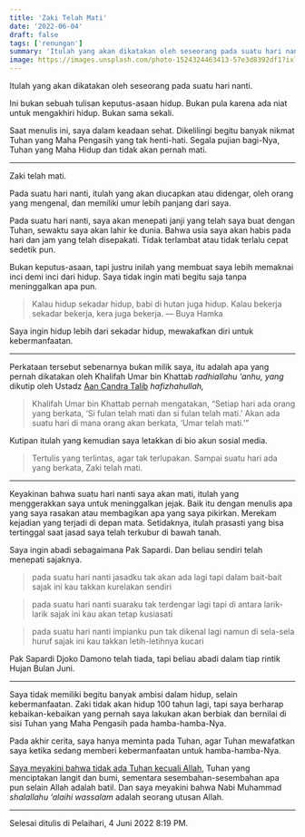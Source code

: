 ```yaml
---
title: 'Zaki Telah Mati'
date: '2022-06-04'
draft: false
tags: ['renungan']
summary: 'Itulah yang akan dikatakan oleh seseorang pada suatu hari nanti.'
image: https://images.unsplash.com/photo-1524324463413-57e3d8392df1?ixlib=rb-1.2.1&ixid=MnwxMjA3fDB8MHxwaG90by1wYWdlfHx8fGVufDB8fHx8&fit=crop&auto=format
---
```


Itulah yang akan dikatakan oleh seseorang pada suatu hari nanti.

Ini bukan sebuah tulisan keputus-asaan hidup. Bukan pula karena ada niat untuk mengakhiri hidup.
Bukan sama sekali.

Saat menulis ini, saya dalam keadaan sehat. Dikelilingi begitu banyak nikmat Tuhan yang Maha
Pengasih yang tak henti-hati. Segala pujian bagi-Nya, Tuhan yang Maha Hidup dan tidak akan pernah
mati.

---

Zaki telah mati.

Pada suatu hari nanti, itulah yang akan diucapkan atau didengar, oleh orang yang mengenal, dan
memiliki umur lebih panjang dari saya.

Pada suatu hari nanti, saya akan menepati janji yang telah saya buat dengan Tuhan, sewaktu saya akan
lahir ke dunia. Bahwa usia saya akan habis pada hari dan jam yang telah disepakati. Tidak terlambat
atau tidak terlalu cepat sedetik pun.

Bukan keputus-asaan, tapi justru inilah yang membuat saya lebih memaknai inci demi inci dari hidup.
Saya tidak ingin mati begitu saja tanpa meninggalkan apa pun.

> Kalau hidup sekadar hidup, babi di hutan juga hidup. Kalau bekerja sekadar bekerja, kera juga
> bekerja. — Buya Hamka

Saya ingin hidup lebih dari sekadar hidup, mewakafkan diri untuk kebermanfaatan.

---

Perkataan tersebut sebenarnya bukan milik saya, itu adalah apa yang pernah dikatakan oleh Khalifah
Umar bin Khattab _radhiallahu ‘anhu, yang_ dikutip oleh Ustadz
[Aan Candra Talib](https://www.instagram.com/act_elgharantaly/) _hafizhahullah,_

> Khalifah Umar bin Khattab pernah mengatakan, “Setiap hari ada orang yang berkata, ‘Si fulan telah
> mati dan si fulan telah mati.’ Akan ada suatu hari di mana orang akan berkata, ‘Umar telah mati.’”

Kutipan itulah yang kemudian saya letakkan di bio akun sosial media.

> Tertulis yang terlintas, agar tak terlupakan. Sampai suatu hari ada yang berkata, Zaki telah mati.

---

Keyakinan bahwa suatu hari nanti saya akan mati, itulah yang menggerakkan saya untuk meninggalkan
jejak. Baik itu dengan menulis apa yang saya rasakan atau membagikan apa yang saya pikirkan. Merekam
kejadian yang terjadi di depan mata. Setidaknya, itulah prasasti yang bisa tertinggal saat jasad
saya telah terkubur di bawah tanah.

Saya ingin abadi sebagaimana Pak Sapardi. Dan beliau sendiri telah menepati sajaknya.

> pada suatu hari nanti jasadku tak akan ada lagi tapi dalam bait-bait sajak ini kau takkan
> kurelakan sendiri

> pada suatu hari nanti suaraku tak terdengar lagi tapi di antara larik-larik sajak ini kau akan
> tetap kusiasati

> pada suatu hari nanti impianku pun tak dikenal lagi namun di sela-sela huruf sajak ini kau takkan
> letih-letihnya kucari

Pak Sapardi Djoko Damono telah tiada, tapi beliau abadi dalam tiap rintik Hujan Bulan Juni.

---

Saya tidak memiliki begitu banyak ambisi dalam hidup, selain kebermanfaatan. Zaki tidak akan hidup
100 tahun lagi, tapi saya berharap kebaikan-kebaikan yang pernah saya lakukan akan berbiak dan
bernilai di sisi Tuhan yang Maha Pengasih pada hamba-hamba-Nya.

Pada akhir cerita, saya hanya meminta pada Tuhan, agar Tuhan mewafatkan saya ketika sedang memberi
kebermanfaatan untuk hamba-hamba-Nya.

[Saya meyakini bahwa tidak ada Tuhan kecuali Allah](https://muslim.or.id/2481-inilah-jaminan-bagi-ahli-tauhid.html),
Tuhan yang menciptakan langit dan bumi, sementara sesembahan-sesembahan apa pun selain Allah adalah
batil. Dan saya meyakini bahwa Nabi Muhammad _shalallahu ‘alaihi wassalam_ adalah seorang utusan
Allah.

---

Selesai ditulis di Pelaihari, 4 Juni 2022 8:19 PM.
